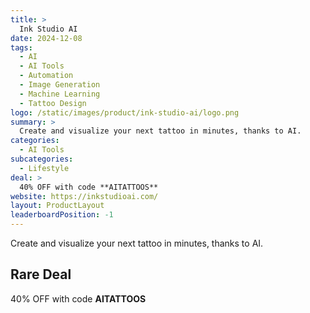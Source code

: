 ```yaml
---
title: >
  Ink Studio AI
date: 2024-12-08
tags:
  - AI
  - AI Tools
  - Automation
  - Image Generation
  - Machine Learning
  - Tattoo Design
logo: /static/images/product/ink-studio-ai/logo.png
summary: >
  Create and visualize your next tattoo in minutes, thanks to AI.
categories:
  - AI Tools
subcategories:
  - Lifestyle
deal: >
  40% OFF with code **AITATTOOS**
website: https://inkstudioai.com/
layout: ProductLayout
leaderboardPosition: -1
---
```

Create and visualize your next tattoo in minutes, thanks to AI.

## Rare Deal

40% OFF with code **AITATTOOS**
